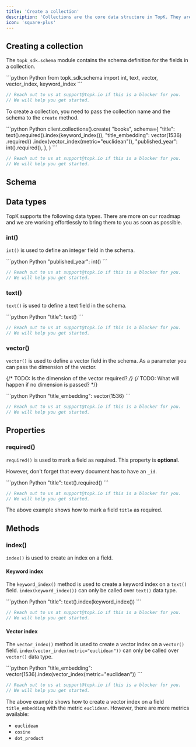 ```yaml
---
title: 'Create a collection'
description: 'Collections are the core data structure in TopK. They are used to store and query documents.'
icon: 'square-plus'
---
```


## Creating a collection

The `topk_sdk.schema` module contains the schema definition for the fields in a collection.

<CodeGroup>
```python Python
from topk_sdk.schema import int, text, vector, vector_index, keyword_index
```

```js JavaScript
// Reach out to us at support@topk.io if this is a blocker for you.
// We will help you get started.
```
</CodeGroup>

To create a collection, you need to pass the collection name and the schema to the `create` method.

<CodeGroup>
```python Python
client.collections().create(
    "books",
    schema={
        "title": text().required().index(keyword_index()),
        "title_embedding": vector(1536)
        .required()
        .index(vector_index(metric="euclidean")),
        "published_year": int().required(),
    },
)
```

```js JavaScript
// Reach out to us at support@topk.io if this is a blocker for you.
// We will help you get started.
```
</CodeGroup>

## Schema

## Data types

TopK supports the following data types. There are more on our roadmap and we are working effortlessly to bring them to you as soon as possible.

### int()

`int()` is used to define an integer field in the schema.

<CodeGroup>
```python Python
"published_year": int()
```

```js JavaScript
// Reach out to us at support@topk.io if this is a blocker for you.
// We will help you get started.
```
</CodeGroup>

### text()

`text()` is used to define a text field in the schema.

<CodeGroup>
```python Python
"title": text()
```

```js JavaScript
// Reach out to us at support@topk.io if this is a blocker for you.
// We will help you get started.
```
</CodeGroup>

### vector()

`vector()` is used to define a vector field in the schema. As a parameter you can pass the dimension of the vector.

{/* TODO: Is the dimension of the vector required? */}
{/* TODO: What will happen if no dimension is passed? */}

<CodeGroup>
```python Python
"title_embedding": vector(1536)
```

```js JavaScript
// Reach out to us at support@topk.io if this is a blocker for you.
// We will help you get started.
```
</CodeGroup>

## Properties

### required()

`required()` is used to mark a field as required. This property is **optional**.

<Note>However, don't forget that every document has to have an `_id`.</Note>

<CodeGroup>
```python Python
"title": text().required()
```

```js JavaScript
// Reach out to us at support@topk.io if this is a blocker for you.
// We will help you get started.
```
</CodeGroup>

The above example shows how to mark a field `title` as required.

## Methods

### index()

`index()` is used to create an index on a field.

#### Keyword index

The `keyword_index()` method is used to create a keyword index on a `text()` field.
`index(keyword_index())` can only be called over `text()` data type.

<CodeGroup>
```python Python
"title": text().index(keyword_index())
```

```js JavaScript
// Reach out to us at support@topk.io if this is a blocker for you.
// We will help you get started.
```
</CodeGroup>

#### Vector index

The `vector_index()` method is used to create a vector index on a `vector()` field.
`index(vector_index(metric="euclidean"))` can only be called over `vector()` data type.

<CodeGroup>
```python Python
"title_embedding": vector(1536).index(vector_index(metric="euclidean"))
```

```js JavaScript
// Reach out to us at support@topk.io if this is a blocker for you.
// We will help you get started.
```
</CodeGroup>

The above example shows how to create a vector index on a field `title_embedding` with the metric `euclidean`.
However, there are more metrics available:
- `euclidean`
- `cosine`
- `dot_product`

<Support />
